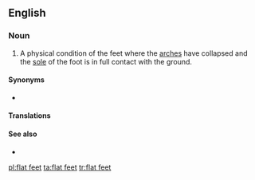 {{also|flatfeet}}
==English==
{{wikipedia}}

===Noun===
{{en-plural noun|head=[[flat]] [[feet]]}}

# A physical condition of the feet where the [[arch|arches]] have collapsed and the [[sole]] of the foot is in full contact with the ground.

====Synonyms====
* {{l|en|flatfoot}}

====Translations====
{{trans-see|physical condition of the feet|flatfoot}}

====See also====
* {{l|en|flat-footed}}

[[pl:flat feet]]
[[ta:flat feet]]
[[tr:flat feet]]
